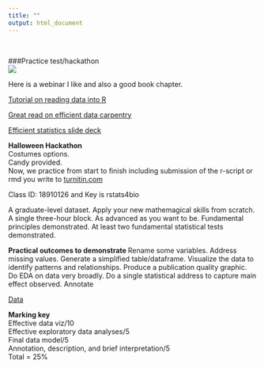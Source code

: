 ```yaml
---
title: ""
output: html_document
---
```

<br>

###Practice test/hackathon  
![](./halloween.jpg)  


Here is a webinar I like and also a good book chapter.

[Tutorial on reading data into R](https://www.rstudio.com/resources/webinars/getting-your-data-into-r/)

[Great read on efficient data carpentry](https://bookdown.org/csgillespie/efficientR/data-carpentry.html)

[Efficient statistics slide deck](http://www.slideshare.net/cjlortie/efficient-statistics-in-r)

<b>Halloween Hackathon</b>  
Costumes options.  
Candy provided.  
Now, we practice from start to finish including submission of the r-script or rmd you write to [turnitin.com](http://turnitin.com)  

Class ID: 18910126 and Key is rstats4bio

A graduate-level dataset.
Apply your new mathemagical skills from scratch.
A single three-hour block.
As advanced as you want to be.
Fundamental principles demonstrated.
At least two fundamental statistical tests demonstrated.

<b>Practical outcomes to demonstrate </b>
Rename some variables.
Address missing values.
Generate a simplified table/dataframe. 
Visualize the data to identify patterns and relationships.
Produce a publication quality graphic.
Do EDA on data very broadly.
Do a single statistical address to capture main effect observed.
Annotate  

[Data](https://github.com/cjlortie/rstats4bio/blob/master/data/halloween/canada/canadian.candy.sales.csv)

**Marking key**  
Effective data viz/10  
Effective exploratory data analyses/5  
Final data model/5  
Annotation, description, and brief interpretation/5  
Total = 25%